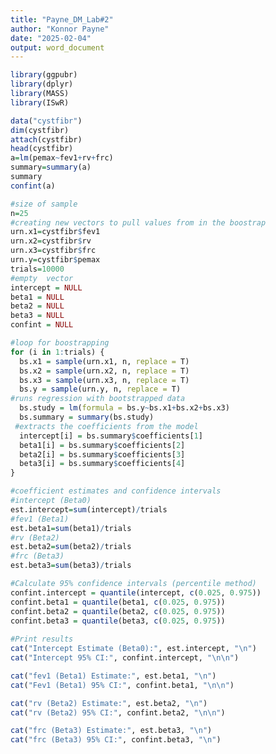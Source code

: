```yaml
---
title: "Payne_DM_Lab#2"
author: "Konnor Payne"
date: "2025-02-04"
output: word_document
---
```


```r
library(ggpubr)
library(dplyr)
library(MASS)
library(ISwR)
```

```r
data("cystfibr")
dim(cystfibr)
attach(cystfibr)
head(cystfibr)
a=lm(pemax~fev1+rv+frc)
summary=summary(a)
summary
confint(a)
```

```r
#size of sample
n=25
#creating new vectors to pull values from in the boostrap
urn.x1=cystfibr$fev1
urn.x2=cystfibr$rv
urn.x3=cystfibr$frc
urn.y=cystfibr$pemax
trials=10000
#empty  vector
intercept = NULL 
beta1 = NULL
beta2 = NULL
beta3 = NULL
confint = NULL

#loop for boostrapping
for (i in 1:trials) { 
  bs.x1 = sample(urn.x1, n, replace = T)
  bs.x2 = sample(urn.x2, n, replace = T)
  bs.x3 = sample(urn.x3, n, replace = T)
  bs.y = sample(urn.y, n, replace = T) 
#runs regression with bootstrapped data
  bs.study = lm(formula = bs.y~bs.x1+bs.x2+bs.x3) 
  bs.summary = summary(bs.study)
 #extracts the coefficients from the model
  intercept[i] = bs.summary$coefficients[1]
  beta1[i] = bs.summary$coefficients[2]
  beta2[i] = bs.summary$coefficients[3]
  beta3[i] = bs.summary$coefficients[4]
}

#coefficient estimates and confidence intervals 
#intercept (Beta0)
est.intercept=sum(intercept)/trials
#fev1 (Beta1)
est.beta1=sum(beta1)/trials
#rv (Beta2)
est.beta2=sum(beta2)/trials
#frc (Beta3)
est.beta3=sum(beta3)/trials

#Calculate 95% confidence intervals (percentile method)
confint.intercept = quantile(intercept, c(0.025, 0.975))
confint.beta1 = quantile(beta1, c(0.025, 0.975))
confint.beta2 = quantile(beta2, c(0.025, 0.975))
confint.beta3 = quantile(beta3, c(0.025, 0.975))
  
#Print results
cat("Intercept Estimate (Beta0):", est.intercept, "\n")
cat("Intercept 95% CI:", confint.intercept, "\n\n")

cat("fev1 (Beta1) Estimate:", est.beta1, "\n")
cat("Fev1 (Beta1) 95% CI:", confint.beta1, "\n\n")

cat("rv (Beta2) Estimate:", est.beta2, "\n")
cat("rv (Beta2) 95% CI:", confint.beta2, "\n\n")

cat("frc (Beta3) Estimate:", est.beta3, "\n")
cat("frc (Beta3) 95% CI:", confint.beta3, "\n")
```

